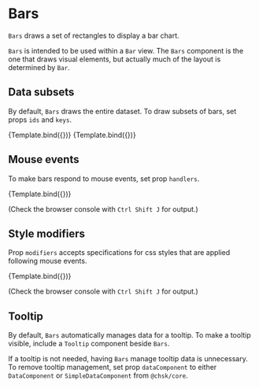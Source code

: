 
# Bars

<Meta title="Addons/Band/Bars/Bars" />

`Bars` draws a set of rectangles to display a bar chart.

`Bars` is intended to be used within a `Bar` view. The `Bars` component is the one that draws visual elements, but actually much of the layout is determined by `Bar`.

<ArgsTable of={Bars} />

## Data subsets

By default, `Bars` draws the entire dataset. To draw subsets of bars, set props `ids` and `keys`.

<Canvas>
    <Story
        name="selected ids"
        args={{ ids: ['alpha'], style: { strokeWidth: 1, stroke: '#222222' } }}
        component={Bars}
        decorators={[ChartBarH0S1Decorator]}
    >
        {Template.bind({})}
    </Story>
    <Story
        name="selected keys"
        args={{ keys: ['x', 'z'], style: { strokeWidth: 1, stroke: '#222222' } }}
        component={Bars}
        decorators={[ChartBarH0S1Decorator]}
    >
        {Template.bind({})}
    </Story>
</Canvas>

## Mouse events

To make bars respond to mouse events, set prop `handlers`.

<Canvas>
    <Story
        name="mouse click"
        args={{ handlers: { onClick: onBarsClick } }}
        component={Bars}
        decorators={[ChartBarH0S1Decorator]}
    >
        {Template.bind({})}
    </Story>
</Canvas>

(Check the browser console with `Ctrl Shift J` for output.)

## Style modifiers

Prop `modifiers` accepts specifications for css styles that are applied following mouse events.

<Canvas>
    <Story
        name="style modifiers"
        args={{
            modifiers: { onMouseEnter: { strokeWidth: 3, stroke: '#222222' }, onMouseLeave: {} },
        }}
        component={Bars}
        decorators={[ChartBarH0S1Decorator]}
    >
        {Template.bind({})}
    </Story>
</Canvas>

(Check the browser console with `Ctrl Shift J` for output.)

## Tooltip

By default, `Bars` automatically manages data for a tooltip.
To make a tooltip visible, include a `Tooltip` component beside `Bars`.

<Canvas>
    <Story name="tooltip">
        <Chart size={[400, 300]} style={{ display: 'inline-block' }}>
            <Bar {...commonBarProps} horizontal={false} variant={'stacked'}>
                <GridLines variant={'y'} />
                <Axis variant={'bottom'} />
                <Axis variant={'left'} label={'Values (a.u.)'} />
                <Bars />
                <Tooltip />
            </Bar>
        </Chart>
    </Story>
</Canvas>

If a tooltip is not needed, having `Bars` manage tooltip data is unnecessary.
To remove tooltip management, set prop `dataComponent` to either `DataComponent` or `SimpleDataComponent` from `@chsk/core`.
